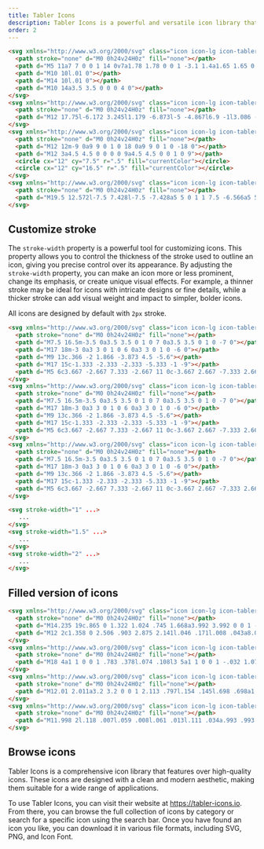 ```yaml
---
title: Tabler Icons
description: Tabler Icons is a powerful and versatile icon library that offers a huge collection of high quality icons suitable for a wide range of applications. With its clean and modern aesthetic, extensive customisation options, and user-friendly website and plugins, Tabler Icons is an excellent resource for designers and developers looking to enhance their projects with high-quality icons.
order: 2
---
```


```html example centered separated
<svg xmlns="http://www.w3.org/2000/svg" class="icon icon-lg icon-tabler icon-tabler-ghost" width="24" height="24" viewBox="0 0 24 24" stroke-width="2" stroke="currentColor" fill="none" stroke-linecap="round" stroke-linejoin="round">
  <path stroke="none" d="M0 0h24v24H0z" fill="none"></path>
  <path d="M5 11a7 7 0 0 1 14 0v7a1.78 1.78 0 0 1 -3.1 1.4a1.65 1.65 0 0 0 -2.6 0a1.65 1.65 0 0 1 -2.6 0a1.65 1.65 0 0 0 -2.6 0a1.78 1.78 0 0 1 -3.1 -1.4v-7"></path>
  <path d="M10 10l.01 0"></path>
  <path d="M14 10l.01 0"></path>
  <path d="M10 14a3.5 3.5 0 0 0 4 0"></path>
</svg>
<svg xmlns="http://www.w3.org/2000/svg" class="icon icon-lg icon-tabler icon-tabler-star" width="24" height="24" viewBox="0 0 24 24" stroke-width="2" stroke="currentColor" fill="none" stroke-linecap="round" stroke-linejoin="round">
  <path stroke="none" d="M0 0h24v24H0z" fill="none"></path>
  <path d="M12 17.75l-6.172 3.245l1.179 -6.873l-5 -4.867l6.9 -1l3.086 -6.253l3.086 6.253l6.9 1l-5 4.867l1.179 6.873z"></path>
</svg>
<svg xmlns="http://www.w3.org/2000/svg" class="icon icon-lg icon-tabler icon-tabler-yin-yang" width="24" height="24" viewBox="0 0 24 24" stroke-width="2" stroke="currentColor" fill="none" stroke-linecap="round" stroke-linejoin="round">
  <path stroke="none" d="M0 0h24v24H0z" fill="none"></path>
  <path d="M12 12m-9 0a9 9 0 1 0 18 0a9 9 0 1 0 -18 0"></path>
  <path d="M12 3a4.5 4.5 0 0 0 0 9a4.5 4.5 0 0 1 0 9"></path>
  <circle cx="12" cy="7.5" r=".5" fill="currentColor"></circle>
  <circle cx="12" cy="16.5" r=".5" fill="currentColor"></circle>
</svg>
<svg xmlns="http://www.w3.org/2000/svg" class="icon icon-lg icon-tabler icon-tabler-heart" width="24" height="24" viewBox="0 0 24 24" stroke-width="2" stroke="currentColor" fill="none" stroke-linecap="round" stroke-linejoin="round">
  <path stroke="none" d="M0 0h24v24H0z" fill="none"></path>
  <path d="M19.5 12.572l-7.5 7.428l-7.5 -7.428a5 5 0 1 1 7.5 -6.566a5 5 0 1 1 7.5 6.572"></path>
</svg>
```

## Customize stroke

The `stroke-width` property is a powerful tool for customizing icons. This property allows you to control the thickness of the stroke used to outline an icon, giving you precise control over its appearance. By adjusting the `stroke-width` property, you can make an icon more or less prominent, change its emphasis, or create unique visual effects. For example, a thinner stroke may be ideal for icons with intricate designs or fine details, while a thicker stroke can add visual weight and impact to simpler, bolder icons.

All icons are designed by default with `2px` stroke.

```html example centered separated
<svg xmlns="http://www.w3.org/2000/svg" class="icon icon-lg icon-tabler icon-tabler-cherry" width="24" height="24" viewBox="0 0 24 24" stroke-width="1" stroke="currentColor" fill="none" stroke-linecap="round" stroke-linejoin="round" style="stroke-width: 1">
  <path stroke="none" d="M0 0h24v24H0z" fill="none"></path>
  <path d="M7.5 16.5m-3.5 0a3.5 3.5 0 1 0 7 0a3.5 3.5 0 1 0 -7 0"></path>
  <path d="M17 18m-3 0a3 3 0 1 0 6 0a3 3 0 1 0 -6 0"></path>
  <path d="M9 13c.366 -2 1.866 -3.873 4.5 -5.6"></path>
  <path d="M17 15c-1.333 -2.333 -2.333 -5.333 -1 -9"></path>
  <path d="M5 6c3.667 -2.667 7.333 -2.667 11 0c-3.667 2.667 -7.333 2.667 -11 0"></path>
</svg>
<svg xmlns="http://www.w3.org/2000/svg" class="icon icon-lg icon-tabler icon-tabler-cherry" width="24" height="24" viewBox="0 0 24 24" stroke-width="1.5" stroke="currentColor" fill="none" stroke-linecap="round" stroke-linejoin="round" style="stroke-width: 1.5">
  <path stroke="none" d="M0 0h24v24H0z" fill="none"></path>
  <path d="M7.5 16.5m-3.5 0a3.5 3.5 0 1 0 7 0a3.5 3.5 0 1 0 -7 0"></path>
  <path d="M17 18m-3 0a3 3 0 1 0 6 0a3 3 0 1 0 -6 0"></path>
  <path d="M9 13c.366 -2 1.866 -3.873 4.5 -5.6"></path>
  <path d="M17 15c-1.333 -2.333 -2.333 -5.333 -1 -9"></path>
  <path d="M5 6c3.667 -2.667 7.333 -2.667 11 0c-3.667 2.667 -7.333 2.667 -11 0"></path>
</svg>
<svg xmlns="http://www.w3.org/2000/svg" class="icon icon-lg icon-tabler icon-tabler-cherry" width="24" height="24" viewBox="0 0 24 24" stroke-width="2" stroke="currentColor" fill="none" stroke-linecap="round" stroke-linejoin="round" style="stroke-width: 2">
  <path stroke="none" d="M0 0h24v24H0z" fill="none"></path>
  <path d="M7.5 16.5m-3.5 0a3.5 3.5 0 1 0 7 0a3.5 3.5 0 1 0 -7 0"></path>
  <path d="M17 18m-3 0a3 3 0 1 0 6 0a3 3 0 1 0 -6 0"></path>
  <path d="M9 13c.366 -2 1.866 -3.873 4.5 -5.6"></path>
  <path d="M17 15c-1.333 -2.333 -2.333 -5.333 -1 -9"></path>
  <path d="M5 6c3.667 -2.667 7.333 -2.667 11 0c-3.667 2.667 -7.333 2.667 -11 0"></path>
</svg>
```

```html
<svg stroke-width="1" ...>
   ...
</svg>
<svg stroke-width="1.5" ...>
   ...
</svg>
<svg stroke-width="2" ...>
   ...
</svg>
```

## Filled version of icons

```html example centered separated
<svg xmlns="http://www.w3.org/2000/svg" class="icon icon-lg icon-tabler icon-tabler-bell-filled" width="24" height="24" viewBox="0 0 24 24" stroke-width="2" stroke="currentColor" fill="none" stroke-linecap="round" stroke-linejoin="round">
  <path stroke="none" d="M0 0h24v24H0z" fill="none"></path>
  <path d="M14.235 19c.865 0 1.322 1.024 .745 1.668a3.992 3.992 0 0 1 -2.98 1.332a3.992 3.992 0 0 1 -2.98 -1.332c-.552 -.616 -.158 -1.579 .634 -1.661l.11 -.006h4.471z" stroke-width="0" fill="currentColor"></path>
  <path d="M12 2c1.358 0 2.506 .903 2.875 2.141l.046 .171l.008 .043a8.013 8.013 0 0 1 4.024 6.069l.028 .287l.019 .289v2.931l.021 .136a3 3 0 0 0 1.143 1.847l.167 .117l.162 .099c.86 .487 .56 1.766 -.377 1.864l-.116 .006h-16c-1.028 0 -1.387 -1.364 -.493 -1.87a3 3 0 0 0 1.472 -2.063l.021 -.143l.001 -2.97a8 8 0 0 1 3.821 -6.454l.248 -.146l.01 -.043a3.003 3.003 0 0 1 2.562 -2.29l.182 -.017l.176 -.004z" stroke-width="0" fill="currentColor"></path>
</svg>
<svg xmlns="http://www.w3.org/2000/svg" class="icon icon-lg icon-tabler icon-tabler-diamond-filled" width="24" height="24" viewBox="0 0 24 24" stroke-width="2" stroke="currentColor" fill="none" stroke-linecap="round" stroke-linejoin="round">
  <path stroke="none" d="M0 0h24v24H0z" fill="none"></path>
  <path d="M18 4a1 1 0 0 1 .783 .378l.074 .108l3 5a1 1 0 0 1 -.032 1.078l-.08 .103l-8.53 9.533a1.7 1.7 0 0 1 -1.215 .51c-.4 0 -.785 -.14 -1.11 -.417l-.135 -.126l-8.5 -9.5a1 1 0 0 1 -.172 -1.067l.06 -.115l3.013 -5.022l.064 -.09a.982 .982 0 0 1 .155 -.154l.089 -.064l.088 -.05l.05 -.023l.06 -.025l.109 -.032l.112 -.02l.117 -.005h12zm-8.886 3.943a1 1 0 0 0 -1.371 .343l-.6 1l-.06 .116a1 1 0 0 0 .177 1.07l2 2.2l.09 .088a1 1 0 0 0 1.323 -.02l.087 -.09a1 1 0 0 0 -.02 -1.323l-1.501 -1.65l.218 -.363l.055 -.103a1 1 0 0 0 -.398 -1.268z" stroke-width="0" fill="currentColor"></path>
</svg>
<svg xmlns="http://www.w3.org/2000/svg" class="icon icon-lg icon-tabler icon-tabler-discount-check-filled" width="24" height="24" viewBox="0 0 24 24" stroke-width="2" stroke="currentColor" fill="none" stroke-linecap="round" stroke-linejoin="round">
  <path stroke="none" d="M0 0h24v24H0z" fill="none"></path>
  <path d="M12.01 2.011a3.2 3.2 0 0 1 2.113 .797l.154 .145l.698 .698a1.2 1.2 0 0 0 .71 .341l.135 .008h1a3.2 3.2 0 0 1 3.195 3.018l.005 .182v1c0 .27 .092 .533 .258 .743l.09 .1l.697 .698a3.2 3.2 0 0 1 .147 4.382l-.145 .154l-.698 .698a1.2 1.2 0 0 0 -.341 .71l-.008 .135v1a3.2 3.2 0 0 1 -3.018 3.195l-.182 .005h-1a1.2 1.2 0 0 0 -.743 .258l-.1 .09l-.698 .697a3.2 3.2 0 0 1 -4.382 .147l-.154 -.145l-.698 -.698a1.2 1.2 0 0 0 -.71 -.341l-.135 -.008h-1a3.2 3.2 0 0 1 -3.195 -3.018l-.005 -.182v-1a1.2 1.2 0 0 0 -.258 -.743l-.09 -.1l-.697 -.698a3.2 3.2 0 0 1 -.147 -4.382l.145 -.154l.698 -.698a1.2 1.2 0 0 0 .341 -.71l.008 -.135v-1l.005 -.182a3.2 3.2 0 0 1 3.013 -3.013l.182 -.005h1a1.2 1.2 0 0 0 .743 -.258l.1 -.09l.698 -.697a3.2 3.2 0 0 1 2.269 -.944zm3.697 7.282a1 1 0 0 0 -1.414 0l-3.293 3.292l-1.293 -1.292l-.094 -.083a1 1 0 0 0 -1.32 1.497l2 2l.094 .083a1 1 0 0 0 1.32 -.083l4 -4l.083 -.094a1 1 0 0 0 -.083 -1.32z" stroke-width="0" fill="currentColor"></path>
</svg>
<svg xmlns="http://www.w3.org/2000/svg" class="icon icon-lg icon-tabler icon-tabler-shield-check-filled" width="24" height="24" viewBox="0 0 24 24" stroke-width="2" stroke="currentColor" fill="none" stroke-linecap="round" stroke-linejoin="round">
  <path stroke="none" d="M0 0h24v24H0z" fill="none"></path>
  <path d="M11.998 2l.118 .007l.059 .008l.061 .013l.111 .034a.993 .993 0 0 1 .217 .112l.104 .082l.255 .218a11 11 0 0 0 7.189 2.537l.342 -.01a1 1 0 0 1 1.005 .717a13 13 0 0 1 -9.208 16.25a1 1 0 0 1 -.502 0a13 13 0 0 1 -9.209 -16.25a1 1 0 0 1 1.005 -.717a11 11 0 0 0 7.531 -2.527l.263 -.225l.096 -.075a.993 .993 0 0 1 .217 -.112l.112 -.034a.97 .97 0 0 1 .119 -.021l.115 -.007zm3.71 7.293a1 1 0 0 0 -1.415 0l-3.293 3.292l-1.293 -1.292l-.094 -.083a1 1 0 0 0 -1.32 1.497l2 2l.094 .083a1 1 0 0 0 1.32 -.083l4 -4l.083 -.094a1 1 0 0 0 -.083 -1.32z" stroke-width="0" fill="currentColor"></path>
</svg>
```

## Browse icons

Tabler Icons is a comprehensive icon library that features over <IconsCount rounded /> high-quality icons. These icons are designed with a clean and modern aesthetic, making them suitable for a wide range of applications.

To use Tabler Icons, you can visit their website at https://tabler-icons.io. From there, you can browse the full collection of icons by category or search for a specific icon using the search bar. Once you have found an icon you like, you can download it in various file formats, including SVG, PNG, and Icon Font.

